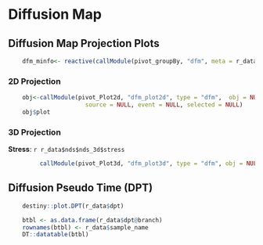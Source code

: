 
# Diffusion Map

## Diffusion Map Projection Plots

```r
    dfm_minfo<- reactive(callModule(pivot_groupBy, "dfm", meta = r_data$meta))
```

### 2D Projection

```r
    obj<-callModule(pivot_Plot2d, "dfm_plot2d", type = "dfm",  obj = NULL, proj = as.data.frame(r_data$dfm@eigenvectors), minfo = dfm_minfo(),
                      source = NULL, event = NULL, selected = NULL)
    obj$plot
```

### 3D Projection

**Stress**: `r r_data$nds$nds_3d$stress`

```r
         callModule(pivot_Plot3d, "dfm_plot3d", type = "dfm", obj = NULL, proj = as.data.frame(r_data$dfm@eigenvectors), minfo = dfm_minfo())
```

## Diffusion Pseudo Time (DPT)

```r
    destiny::plot.DPT(r_data$dpt)
```

```r
    btbl <- as.data.frame(r_data$dpt@branch)
    rownames(btbl) <- r_data$sample_name
    DT::datatable(btbl)
```


